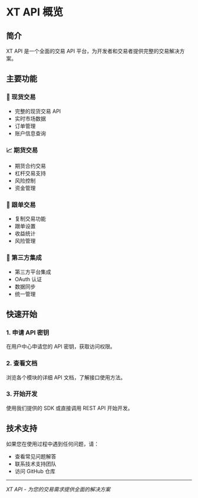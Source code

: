 # XT API 概览

## 简介

XT API 是一个全面的交易 API 平台，为开发者和交易者提供完整的交易解决方案。

## 主要功能

### 🏪 现货交易
- 完整的现货交易 API
- 实时市场数据
- 订单管理
- 账户信息查询

### 📈 期货交易
- 期货合约交易
- 杠杆交易支持
- 风险控制
- 资金管理

### 👥 跟单交易
- 复制交易功能
- 跟单设置
- 收益统计
- 风险管理

### 🔗 第三方集成
- 第三方平台集成
- OAuth 认证
- 数据同步
- 统一管理

## 快速开始

### 1. 申请 API 密钥
在用户中心申请您的 API 密钥，获取访问权限。

### 2. 查看文档
浏览各个模块的详细 API 文档，了解接口使用方法。

### 3. 开始开发
使用我们提供的 SDK 或直接调用 REST API 开始开发。

## 技术支持

如果您在使用过程中遇到任何问题，请：

- 查看常见问题解答
- 联系技术支持团队
- 访问 GitHub 仓库

---

*XT API - 为您的交易需求提供全面的解决方案*

